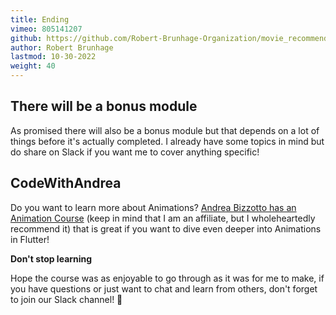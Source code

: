 ```yaml
---
title: Ending
vimeo: 805141207
github: https://github.com/Robert-Brunhage-Organization/movie_recommendation_app_course/commits/main
author: Robert Brunhage
lastmod: 10-30-2022
weight: 40
---
```


## There will be a bonus module

As promised there will also be a bonus module but that depends on a lot of things before it's actually completed. I already have some topics in mind but do share on Slack if you want me to cover anything specific!

  

## CodeWithAndrea

Do you want to learn more about Animations? [Andrea Bizzotto has an Animation Course](https://codewithandrea.com/courses/flutter-animations-masterclass/?affcode=513495_pxbodly2) (keep in mind that I am an affiliate, but I wholeheartedly recommend it) that is great if you want to dive even deeper into Animations in Flutter!

  

**Don't stop learning**

Hope the course was as enjoyable to go through as it was for me to make, if you have questions or just want to chat and learn from others, don't forget to join our Slack channel! 🎉
